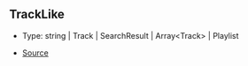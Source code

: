 ## TrackLike

- Type: string \| Track \| SearchResult \| Array\<Track> \| Playlist

- [Source](https://github.com/Androz2091/discord-player/blob/f2dbc02/packages/discord-player/src/Player.ts#L27)